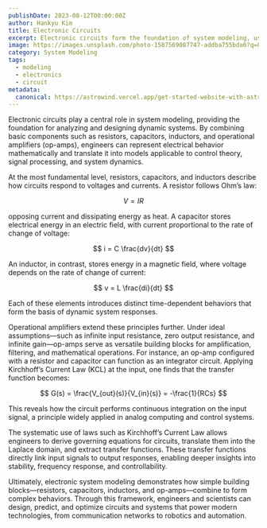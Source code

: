 ```yaml
---
publishDate: 2023-08-12T00:00:00Z
author: Hankyu Kim
title: Electronic Circuits
excerpt: Electronic circuits form the foundation of system modeling, using basic components such as resistors, capacitors, inductors, and operational amplifiers to analyze and design dynamic systems.
image: https://images.unsplash.com/photo-1587569087747-addba755bda6?q=80&w=1740&auto=format&fit=crop&ixlib=rb-4.1.0&ixid=M3wxMjA3fDB8MHxwaG90by1wYWdlfHx8fGVufDB8fHx8fA%3D%3D
category: System Modeling
tags:
  - modeling
  - electronics
  - circuit
metadata:
  canonical: https://astrowind.vercel.app/get-started-website-with-astro-tailwind-css
---
```


Electronic circuits play a central role in system modeling, providing the foundation for analyzing and designing dynamic systems. By combining basic components such as resistors, capacitors, inductors, and operational amplifiers (op-amps), engineers can represent electrical behavior mathematically and translate it into models applicable to control theory, signal processing, and system dynamics.

At the most fundamental level, resistors, capacitors, and inductors describe how circuits respond to voltages and currents. A resistor follows Ohm’s law:

$$
V = IR
$$

opposing current and dissipating energy as heat. A capacitor stores electrical energy in an electric field, with current proportional to the rate of change of voltage:

$$
i = C \frac{dv}{dt}
$$

An inductor, in contrast, stores energy in a magnetic field, where voltage depends on the rate of change of current:

$$
v = L \frac{di}{dt}
$$

Each of these elements introduces distinct time-dependent behaviors that form the basis of dynamic system responses.

Operational amplifiers extend these principles further. Under ideal assumptions—such as infinite input resistance, zero output resistance, and infinite gain—op-amps serve as versatile building blocks for amplification, filtering, and mathematical operations. For instance, an op-amp configured with a resistor and capacitor can function as an integrator circuit. Applying Kirchhoff’s Current Law (KCL) at the input, one finds that the transfer function becomes:

$$
G(s) = \frac{V_{out}(s)}{V_{in}(s)} = -\frac{1}{RCs}
$$

This reveals how the circuit performs continuous integration on the input signal, a principle widely applied in analog computing and control systems.

The systematic use of laws such as Kirchhoff’s Current Law allows engineers to derive governing equations for circuits, translate them into the Laplace domain, and extract transfer functions. These transfer functions directly link input signals to output responses, enabling deeper insights into stability, frequency response, and controllability.

Ultimately, electronic system modeling demonstrates how simple building blocks—resistors, capacitors, inductors, and op-amps—combine to form complex behaviors. Through this framework, engineers and scientists can design, predict, and optimize circuits and systems that power modern technologies, from communication networks to robotics and automation.
